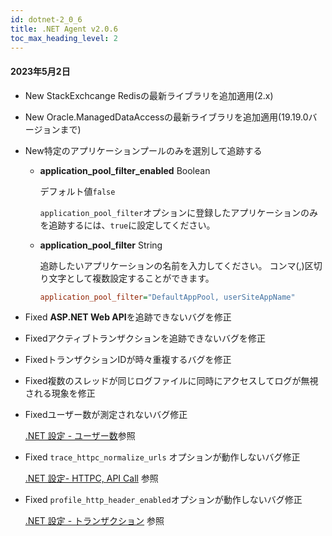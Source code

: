 ```yaml
---
id: dotnet-2_0_6
title: .NET Agent v2.0.6
toc_max_heading_level: 2
---
```


#### 2023年5月2日

-   <Status>New</Status> StackExchcange Redisの最新ライブラリを追加適用(2.x)

-   <Status>New</Status> Oracle.ManagedDataAccessの最新ライブラリを追加適用(19.19.0バージョンまで)

-   <Status>New</Status>特定のアプリケーションプールのみを選別して追跡する

    -   **application_pool_filter_enabled** <span class='type'>Boolean</span>

        デフォルト値`false`

        `application_pool_filter`オプションに登録したアプリケーションのみを追跡するには、`true`に設定してください。

    -   **application_pool_filter** <span class='type'>String</span>

        追跡したいアプリケーションの名前を入力してください。 コンマ(,)区切り文字として複数設定することができます。

        ```ini title='whatap.conf'
        application_pool_filter="DefaultAppPool, userSiteAppName"
        ```

-   <Status>Fixed</Status> <b>ASP.NET Web API</b>を追跡できないバグを修正

-   <Status>Fixed</Status>アクティブトランザクションを追跡できないバグを修正

-   <Status>Fixed</Status>トランザクションIDが時々重複するバグを修正

-   <Status>Fixed</Status>複数のスレッドが同じログファイルに同時にアクセスしてログが無視される現象を修正

-   <Status>Fixed</Status>ユーザー数が測定されないバグ修正

    [.NET 設定 - ユーザー数](../../dotnet/agent-number-of-user)参照

-   <Status>Fixed</Status> <code>trace_httpc_normalize_urls</code> オプションが動作しないバグ修正

    [.NET 設定- HTTPC, API Call](../../dotnet/agent-httpcapicall) 参照

-   <Status>Fixed</Status> <code>profile_http_header_enabled</code>オプションが動作しないバグ修正

    [.NET 設定 - トランザクション](../../dotnet/agent-transaction) 参照
